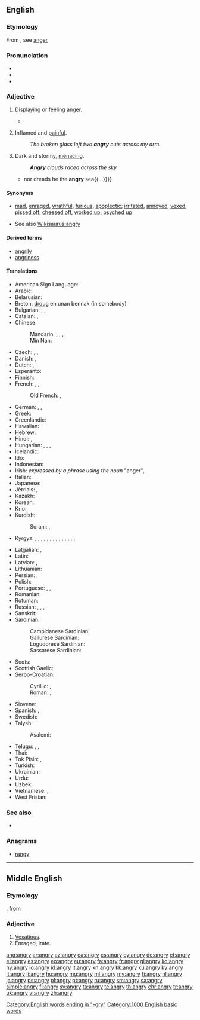 ==English==

===Etymology===
From {{etyl|enm|en}}, see [[anger]]

===Pronunciation===
* {{IPA|/ˈæŋ.ɡri/}}
* {{audio|en-us-angry.ogg|Audio (US)}}
* {{rhymes|æŋɡri}}

===Adjective===
{{en-adj|er}}

# Displaying or feeling [[anger]].
#: {{usex|lang=en|His face became '''angry'''.}}
#: {{usex|lang=en|An '''angry''' mob started looting the warehouse.}}
#* {{quote-book|year=1898|author={{w|Winston Churchill (novelist)|Winston Churchill}}
|title={{w|The Celebrity}}|chapter=5
|passage=Then we relapsed into a discomfited silence, and wished we were anywhere else. But Miss Thorn relieved the situation by laughing aloud, and with such a hearty enjoyment that instead of getting '''angry''' and more mortified we began to laugh ourselves, and instantly felt better.}}
# {{context|said about a wound or a rash|lang=en}} Inflamed and [[painful]].
#: ''The broken glass left two '''angry''' cuts across my arm.''
# {{context|figuratively|said about the sky or the sea|lang=en}} Dark and stormy, [[menacing]].
#: '''''Angry''' clouds raced across the sky.''
#* {{quote-book|1756|{{w|Christopher Smart}}|3=[http://books.google.com/books?id=fnpYmCFiZlcC The Book of the Epodes]|chapter=Ode II|by={{w|Horace}}
|passage={{...}}nor dreads he the '''angry''' sea{{...}}}}

====Synonyms====
* {{sense|displaying anger}} [[mad]], [[enraged]], [[wrathful]], [[furious]], [[apoplectic]]; [[irritated]], [[annoyed]], [[vexed]], [[pissed off]], [[cheesed off]], [[worked up]], [[psyched up]]
* See also [[Wikisaurus:angry]]

====Derived terms====
* [[angrily]]
* [[angriness]]

====Translations====
{{trans-top|displaying anger}}
* American Sign Language: {{t|ase|Claw5@NearNose-PalmBack}}
* Arabic: {{t|ar|غاضب|tr=ghāDib}}
* Belarusian: {{t|be|сярдзіты|tr=sjardzíty|sc=Cyrl}}
* Breton: [[droug]] en unan bennak (in somebody)
* Bulgarian: {{t+|bg|ядосан|m|tr=jadosan}}, {{t+|bg|разгневен|tr=razgnéven}}, {{t+|bg|сърдит|tr=sǎrdít}}
* Catalan: {{t+|ca|enfadat}}, {{t|ca|enutjat}}
* Chinese:
*: Mandarin: {{t+|cmn|恼怒|tr=nǎonù|sc=Hani}}, {{t+|cmn|忿怒|tr=fènnù|sc=Hani}}, {{t|cmn|生氣|sc=Hani}}, {{t+|cmn|生气|tr=shēngqì|sc=Hani}}
*: Min Nan: {{t+|nan|受氣|tr=siū-khì|sc=Hans}}
* Czech: {{t|cs|rozhněvaný}}, {{t+|cs|rozzlobený}}, {{t|cs|zlostný}}
* Danish: {{t|da|vred}}, {{t+|da|sur}}
* Dutch: {{t+|nl|kwaad}}, {{t+|nl|boos}}
* Esperanto: {{t|eo|kolera}}
* Finnish: {{t+|fi|vihainen}}
* French: {{t+|fr|fâché|m}}, {{t+|fr|fâchée|f}}, {{t+|fr|en colère}}
*: Old French: {{t|fro|irié}}, {{t|fro|irous}}
* German: {{t+|de|böse}}, {{t+|de|verärgert}}, {{t+|de|zornig}}
* Greek: {{t+|el|θυμωμένος|m|tr=thimoménos}}
* Greenlandic: {{t|kl|ninngappoq}}
* Hawaiian: {{t|haw|huhū}}
* Hebrew: {{t+|he|סר|tr=sar}}
* Hindi: {{t|hi|रूठा|tr=rūțhā}}, {{t|hi|क्रोधित|tr=krodhit}}
* Hungarian: {{t+|hu|haragos}}, {{t+|hu|dühös}}, {{t+|hu|mérges}}, {{t|hu|bősz}}
* Icelandic: {{t+|is|reiður}}
* Ido: {{t+|io|iracoza}}
* Indonesian: {{t+|id|marah}}
* Irish: ''expressed by a phrase using the noun'' {{t|ga|fearg|f}} "anger", {{t|ga|cochallach}}
* Italian: {{t+|it|arrabbiato}}
* Japanese: {{t+|ja|怒る|tr=おこった, okotta|alt=怒った|sc=Jpan}}
* Jèrriais: {{t|roa-jer|dguffi}}, {{t|roa-jer|mârri}}
* Kazakh: {{t|kk|ашулы|tr=aşulı|sc=Cyrl}}
* Korean: {{t+|ko|화내다|tr=hwanan|alt=화난|sc=Kore}}
* Krio: {{t|kri|vex}}
* Kurdish:
*: Sorani: {{t|ku|توڕه‌|tr=ture|sc=ku-Arab}}, {{t+|ku|زیز|tr=ziz|sc=ku-Arab}}
* Kyrgyz: {{t+|ky|ачуулуу}}, {{t+|ky|каардуу}}, {{t+|ky|каарданган}}, {{t+|ky|ачуу}}, {{t+|ky|катуу}}, {{t+|ky|нааразы}}, {{t+|ky|ыраазы эмес}}, {{t+|ky|кыжырланган}}, {{t+|ky|кыжырлуу}}, {{t+|ky|жини келген}}, {{t+|ky|жинденген}}, {{t+|ky|жини келген}}, {{t+|ky|туталанган}}, {{t+|ky|ырайымсыз}},{{t|ky|штормдуу (аба ырайы}}
{{trans-mid}}
* Latgalian: {{t|ltg|sirdeigs}}, {{t|ltg|špetnys}}
* Latin: {{t|la|iratus}}
* Latvian: {{t|lv|dusmīgs}}, {{t+|lv|pikts}}
* Lithuanian: {{t+|lt|piktas}}
* Persian: {{t+|fa|خشمگین|tr=xašmgin|sc=fa-Arab}}, {{t+|fa|عصبانی|tr=asabâni|sc=fa-Arab}}
* Polish: {{t+|pl|zły}}
* Portuguese: {{t+|pt|raivoso|m}}, {{t|pt|raivosa|f}}, {{t+|pt|bravo}}
* Romanian: {{t+|ro|mânios|m}}
* Rotuman: {{t|rtm|feke}}
* Russian: {{t+|ru|сердитый|tr=serdítyj}}, {{t+|ru|злой|tr=zloj}}, {{t+|ru|разгневанный|tr=razgnévannyj}}, {{qualifier|e.g. tone}} {{t+|ru|гневный|tr=gnévnyj|sc=Cyrl}}
* Sanskrit: {{t|sa|कुपित|tr=kupita|sc=Deva}}
* Sardinian:
*: Campidanese Sardinian: {{t|sro|arrenegadu}}
*: Gallurese Sardinian: {{t|sdn|airatu}}
*: Logudorese Sardinian: {{t|src|aghedadu}}
*: Sassarese Sardinian: {{t|sdc|affuttàdu}}
* Scots: {{t|sco|fasht}}
* Scottish Gaelic: {{t|gd|fiadhaich}}
* Serbo-Croatian:
*: Cyrillic: {{t|sh|гневан}}, {{t|sh|гњеван}}
*: Roman: {{t|sh|gnevan}}, {{t|sh|gnjevan}}
* Slovene: {{t+|sl|jezen}}
* Spanish: {{t+|es|enojado}}, {{t+|es|enfadado}}
* Swedish: {{t+|sv|arg}}
* Talysh:
*: Asalemi: {{t|tly|عصبانی|tr=asebâni|sc=fa-Arab}}
* Telugu: {{t+|te|కోపం}}, {{t+|te|ఆగ్రహం}}, {{t+|te|క్రోధం}}
* Thai: {{t+|th|โกรธ|tr=gròht}}
* Tok Pisin: {{t|tpi|belihat}}, {{t|tpi|kros}}
* Turkish: {{t+|tr|kızgın}}
* Ukrainian: {{t|uk|сердитий|tr=serdýtyj|sc=Cyrl}}
* Urdu: {{t|ur|روٹھا|tr=rūțhā|sc=ur-Arab}}
* Uzbek: {{t|uz|jahldor}}
* Vietnamese: {{t+|vi|giận}}, {{t+|vi|tức}}
* West Frisian: {{t|fy|lilk}}
{{trans-bottom}}

===See also===
* {{pedialite|Anger}}

===Anagrams===
* [[rangy#English|rangy]]

[[Category:English words ending in "-gry"]]

[[Category:1000 English basic words]]
----

==Middle English==

===Etymology===
{{suffix|anger|y|lang=enm}}, from {{etyl|non|enm}} {{term|angr||affliction, sorrow|lang=non}}

===Adjective===
{{head|enm|adjective}}

# [[vexatious|Vexatious]].
# Enraged, irate.

[[ang:angry]]
[[ar:angry]]
[[az:angry]]
[[ca:angry]]
[[cs:angry]]
[[cy:angry]]
[[de:angry]]
[[et:angry]]
[[el:angry]]
[[es:angry]]
[[eo:angry]]
[[eu:angry]]
[[fa:angry]]
[[fr:angry]]
[[gl:angry]]
[[ko:angry]]
[[hy:angry]]
[[io:angry]]
[[id:angry]]
[[it:angry]]
[[kn:angry]]
[[kk:angry]]
[[ku:angry]]
[[ky:angry]]
[[lt:angry]]
[[li:angry]]
[[hu:angry]]
[[mg:angry]]
[[ml:angry]]
[[my:angry]]
[[fj:angry]]
[[nl:angry]]
[[ja:angry]]
[[ps:angry]]
[[pl:angry]]
[[pt:angry]]
[[ru:angry]]
[[sm:angry]]
[[sa:angry]]
[[simple:angry]]
[[fi:angry]]
[[sv:angry]]
[[ta:angry]]
[[te:angry]]
[[th:angry]]
[[chr:angry]]
[[tr:angry]]
[[uk:angry]]
[[vi:angry]]
[[zh:angry]]